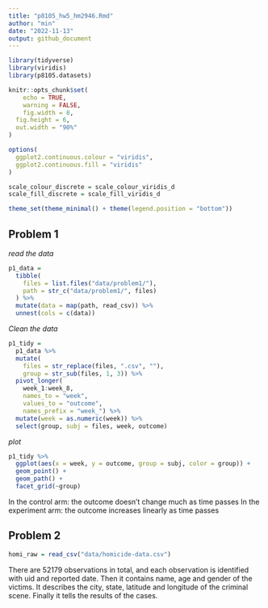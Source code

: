 ```yaml
---
title: "p8105_hw5_hm2946.Rmd"
author: "min"
date: "2022-11-13"
output: github_document
---
```


```r
library(tidyverse)
library(viridis)
library(p8105.datasets)

knitr::opts_chunk$set(
	echo = TRUE,
	warning = FALSE,
	fig.width = 8, 
  fig.height = 6,
  out.width = "90%"
)

options(
  ggplot2.continuous.colour = "viridis",
  ggplot2.continuous.fill = "viridis"
)

scale_colour_discrete = scale_colour_viridis_d
scale_fill_discrete = scale_fill_viridis_d

theme_set(theme_minimal() + theme(legend.position = "bottom"))
```

## Problem 1

*read the data*
```r
p1_data = 
  tibble(
    files = list.files("data/problem1/"),
    path = str_c("data/problem1/", files)
  ) %>% 
  mutate(data = map(path, read_csv)) %>% 
  unnest(cols = c(data))
```

*Clean the data*
```r
p1_tidy = 
  p1_data %>% 
  mutate(
    files = str_replace(files, ".csv", ""),
    group = str_sub(files, 1, 3)) %>% 
  pivot_longer(
    week_1:week_8,
    names_to = "week",
    values_to = "outcome",
    names_prefix = "week_") %>% 
  mutate(week = as.numeric(week)) %>% 
  select(group, subj = files, week, outcome)
```

*plot*
```r
p1_tidy %>% 
  ggplot(aes(x = week, y = outcome, group = subj, color = group)) + 
  geom_point() + 
  geom_path() + 
  facet_grid(~group)
```

In the control arm: the outcome doesn't change much as time passes
In the experiment arm: the outcome increases linearly as time passes

## Problem 2

```r
homi_raw = read_csv("data/homicide-data.csv") 
```

There are 52179 observations in total, and each observation is identified with uid and reported date. Then it contains name, age and gender of the victims. It describes the city, state, latitude and longitude of the criminal scene. Finally it tells the results of the cases.
